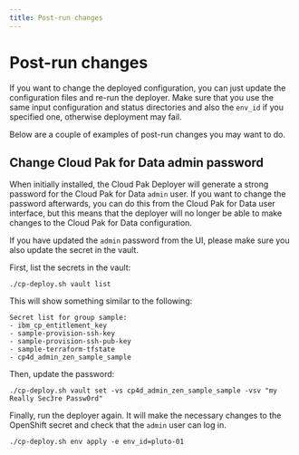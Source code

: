 ```yaml
---
title: Post-run changes
---
```


# Post-run changes
If you want to change the deployed configuration, you can just update the configuration files and re-run the deployer. Make sure that you use the same input configuration and status directories and also the `env_id` if you specified one, otherwise deployment may fail.

Below are a couple of examples of post-run changes you may want to do.

## Change Cloud Pak for Data admin password
When initially installed, the Cloud Pak Deployer will generate a strong password for the Cloud Pak for Data `admin` user. If you want to change the password afterwards, you can do this from the Cloud Pak for Data user interface, but this means that the deployer will no longer be able to make changes to the Cloud Pak for Data configuration.

If you have updated the `admin` password from the UI, please make sure you also update the secret in the vault.

First, list the secrets in the vault:
```
./cp-deploy.sh vault list
```

This will show something similar to the following:
```output
Secret list for group sample:
- ibm_cp_entitlement_key
- sample-provision-ssh-key
- sample-provision-ssh-pub-key
- sample-terraform-tfstate
- cp4d_admin_zen_sample_sample
```

Then, update the password:
```
./cp-deploy.sh vault set -vs cp4d_admin_zen_sample_sample -vsv "my Really Sec3re Passw0rd"
```

Finally, run the deployer again. It will make the necessary changes to the OpenShift secret and check that the `admin` user can log in.
```
./cp-deploy.sh env apply -e env_id=pluto-01
```